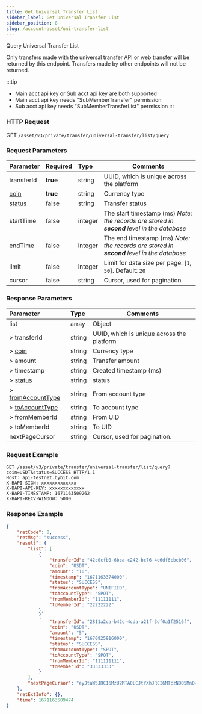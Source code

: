 ```yaml
---
title: Get Universal Transfer List
sidebar_label: Get Universal Transfer List
sidebar_position: 8
slug: /account-asset/uni-transfer-list
---
```


Query Universal Transfer List

Only transfers made with the universal transfer API or web transfer will be returned by this endpoint. Transfers made by other endpoints will not be returned.

:::tip
* Main acct api key or Sub acct api key are both supported
* Main acct api key needs "SubMemberTransfer" permission
* Sub acct api key needs "SubMemberTransferList" permission
:::

### HTTP Request
GET `/asset/v3/private/transfer/universal-transfer/list/query`

### Request Parameters
| Parameter | Required | Type | Comments|
|:----- |:-------|:-----|------ |
|transferId |<b>true</b> |string |UUID, which is unique across the platform |
|[coin](enum#coin)|<b>true</b> |string |Currency type |
|[status](enum#transferstatus) |false |string |Transfer status|
|startTime |false |integer |The start timestamp (ms) _Note: the records are stored in **second** level in the database_ |
|endTime |false |integer |The end timestamp (ms) _Note: the records are stored in **second** level in the database_  |
|limit |false |integer |Limit for data size per page. [`1`, `50`]. Default: `20`|
|cursor |false |string |Cursor, used for pagination|

### Response Parameters
| Parameter | Type | Comments|
|:----- |:-----|----- |
|list |array |Object|
|> transferId |string |UUID, which is unique across the platform |
|> [coin](enum#coin)|string |Currency type |
|> amount |string |Transfer amount |
|> timestamp |string |Created timestamp (ms)|
|> [status](enum#transferstatus)|string |status|
|> [fromAccountType](enum#accounttype)|string |From account type |
|> [toAccountType](enum#accounttype) |string |To account type |
|> fromMemberId |string |From UID |
|> toMemberId |string |To UID |
|nextPageCursor |string |Cursor, used for pagination.|

### Request Example

```http
GET /asset/v3/private/transfer/universal-transfer/list/query?coin=USDT&status=SUCCESS HTTP/1.1
Host: api-testnet.bybit.com
X-BAPI-SIGN: xxxxxxxxxxxxx
X-BAPI-API-KEY: xxxxxxxxxxxxx
X-BAPI-TIMESTAMP: 1671163509262
X-BAPI-RECV-WINDOW: 5000
```

### Response Example

```json
{
    "retCode": 0,
    "retMsg": "success",
    "result": {
        "list": [
            {
                "transferId": "42c0cfb0-6bca-c242-bc76-4e6df6cbcb06",
                "coin": "USDT",
                "amount": "10",
                "timestamp": "1671163374000",
                "status": "SUCCESS",
                "fromAccountType": "UNIFIED",
                "toAccountType": "SPOT",
                "fromMemberId": "11111111",
                "toMemberId": "22222222"
            },
            {
                "transferId": "2811a2ca-b42c-4cda-a21f-3df0a1f2516f",
                "coin": "USDT",
                "amount": "5",
                "timestamp": "1670925916000",
                "status": "SUCCESS",
                "fromAccountType": "SPOT",
                "toAccountType": "SPOT",
                "fromMemberId": "111111111",
                "toMemberId": "33333333"
            }
        ],
        "nextPageCursor": "eyJtaW5JRCI6MzU2MTA0LCJtYXhJRCI6MTczNDQ5Mn0="
    },
    "retExtInfo": {},
    "time": 1671163509474
}
```